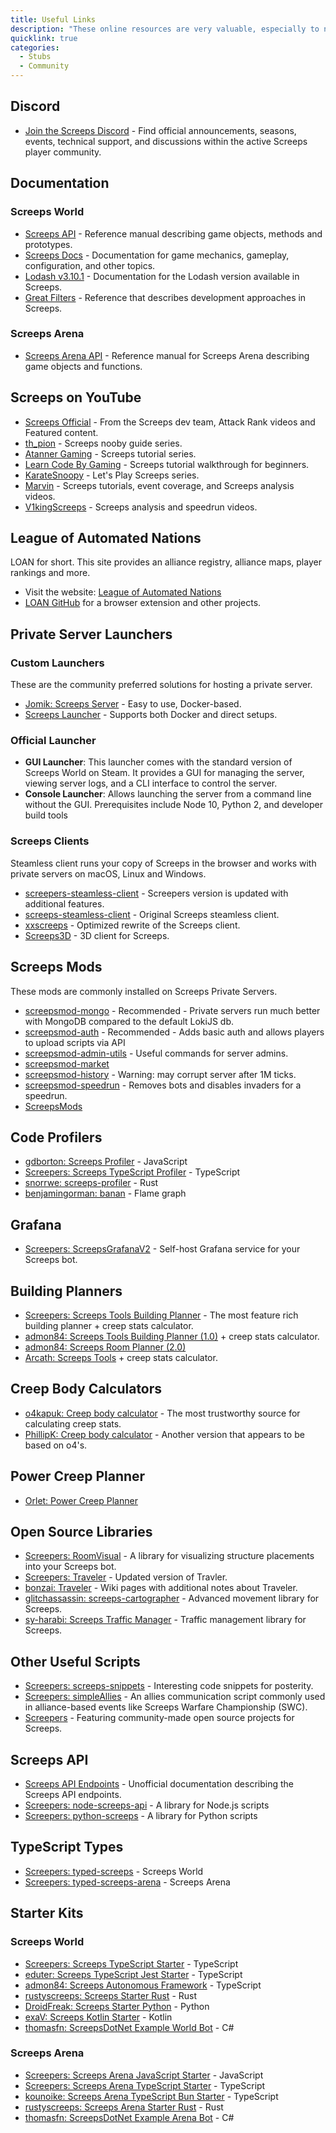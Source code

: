 ```yaml
---
title: Useful Links
description: "These online resources are very valuable, especially to new players."
quicklink: true
categories:
  - Stubs
  - Community
---
```


## Discord

- [Join the Screeps Discord](https://discord.gg/Z7XzJUw7PE) - Find official announcements, seasons, events, technical support, and discussions within the active Screeps player community.

## Documentation

### Screeps World

- [Screeps API](https://docs.screeps.com/api/) - Reference manual describing game objects, methods and prototypes.
- [Screeps Docs](https://docs.screeps.com/) - Documentation for game mechanics, gameplay, configuration, and other topics.
- [Lodash v3.10.1](https://lodash.com/docs/3.10.1) - Documentation for the Lodash version available in Screeps.
- [Great Filters](/Great_Filters) - Reference that describes development approaches in Screeps.

### Screeps Arena

- [Screeps Arena API](https://arena.screeps.com/docs/) - Reference manual for Screeps Arena describing game objects and functions.

## Screeps on YouTube

- [Screeps Official](https://www.youtube.com/@screeps3952/videos) - From the Screeps dev team, Attack Rank videos and Featured content.
- [th_pion](https://www.youtube.com/watch?v=edBMmOAfJ-Q&list=PL0EZQ169YGlor5rzeJEYYPE3tGYT2zGT2) - Screeps nooby guide series.
- [Atanner Gaming](https://www.youtube.com/watch?v=N7KMOG8C5vA&list=PLw9di5JwI6p-HUP0yPUxciaEjrsFb2kR2) - Screeps tutorial series.
- [Learn Code By Gaming](https://www.youtube.com/watch?v=dWP3VRKmV4Q&list=PL1m2M8LQlzfKndesWcReHzj9-zq1qP2CG) - Screeps tutorial walkthrough for beginners.
- [KarateSnoopy](https://www.youtube.com/watch?v=OhBLmkiTZe4&list=PLCRhjmqETCePxmtB2mKScrJB_SCAI6jqw) - Let's Play Screeps series.
- [Marvin](https://www.youtube.com/@MarvinTMB/playlists) - Screeps tutorials, event coverage, and Screeps analysis videos.
- [V1kingScreeps](https://www.youtube.com/@V1kingScreeps/videos) - Screeps analysis and speedrun videos.

## League of Automated Nations

LOAN for short. This site provides an alliance registry, alliance maps, player rankings and more.

- Visit the website: [League of Automated Nations](http://www.leagueofautomatednations.com/)
- [LOAN GitHub](https://github.com/LeagueOfAutomatedNations) for a browser extension and other projects.

## Private Server Launchers

### Custom Launchers

These are the community preferred solutions for hosting a private server.

- [Jomik: Screeps Server](https://github.com/Jomik/screeps-server) - Easy to use, Docker-based.
- [Screeps Launcher](https://github.com/screepers/screeps-launcher) - Supports both Docker and direct setups.

### Official Launcher

- **GUI Launcher**: This launcher comes with the standard version of Screeps World on Steam. It provides a GUI for managing the server, viewing server logs, and a CLI interface to control the server.
- **Console Launcher**: Allows launching the server from a command line without the GUI. Prerequisites include Node 10, Python 2, and developer build tools

### Screeps Clients

Steamless client runs your copy of Screeps in the browser and works with private servers on macOS, Linux and Windows.

- [screepers-steamless-client](https://github.com/screepers/steamless-client) - Screepers version is updated with additional features.
- [screeps-steamless-client](https://github.com/laverdet/screeps-steamless-client) - Original Screeps steamless client.
- [xxscreeps](https://github.com/laverdet/xxscreeps) - Optimized rewrite of the Screeps client.
- [Screeps3D](https://github.com/thmsndk/Screeps3D) - 3D client for Screeps.

## Screeps Mods

These mods are commonly installed on Screeps Private Servers.

- [screepsmod-mongo](https://github.com/screepsmods/screepsmod-mongo) - Recommended - Private servers run much better with MongoDB compared to the default LokiJS db.
- [screepsmod-auth](https://github.com/ScreepsMods/screepsmod-auth) - Recommended - Adds basic auth and allows players to upload scripts via API
- [screepsmod-admin-utils](https://github.com/ScreepsMods/screepsmod-admin-utils) - Useful commands for server admins.
- [screepsmod-market](https://github.com/ScreepsMods/screepsmod-market)
- [screepsmod-history](https://github.com/ScreepsMods/screepsmod-history) - Warning: may corrupt server after 1M ticks.
- [screepsmod-speedrun](https://github.com/admon84/screepsmod-speedrun) - Removes bots and disables invaders for a speedrun.
- [ScreepsMods](https://github.com/orgs/ScreepsMods/repositories)

## Code Profilers

- [gdborton: Screeps Profiler](https://github.com/gdborton/screeps-profiler) - JavaScript
- [Screepers: Screeps TypeScript Profiler](https://github.com/screepers/screeps-typescript-profiler) - TypeScript
- [snorrwe: screeps-profiler](https://github.com/snorrwe/screeps-profiler) - Rust
- [benjamingorman: banan](https://github.com/benjamingorman/banan) - Flame graph

## Grafana

- [Screepers: ScreepsGrafanaV2](https://github.com/screepers/ScreepsGrafanaV2) - Self-host Grafana service for your Screeps bot.

## Building Planners

- [Screepers: Screeps Tools Building Planner](https://screepers.github.io/screeps-tools/#/building-planner) - The most feature rich building planner + creep stats calculator.
- [admon84: Screeps Tools Building Planner (1.0)](https://admon84.github.io/screeps-tools/#/building-planner) + creep stats calculator.
- [admon84: Screeps Room Planner (2.0)](https://screeps-room-planner.vercel.app/)
- [Arcath: Screeps Tools](https://github.com/Arcath/screeps-tools) + creep stats calculator.

## Creep Body Calculators

- [o4kapuk: Creep body calculator](https://codepen.io/o4kapuk/full/ZKeorE) - The most trustworthy source for calculating creep stats.
- [PhillipK: Creep body calculator](http://codepen.io/PhillipK/full/wzLaWJ) - Another version that appears to be based on o4's.

## Power Creep Planner

- [Orlet: Power Creep Planner](https://www.devhax.eu/power-planner)

## Open Source Libraries

- [Screepers: RoomVisual](https://github.com/screepers/RoomVisual) - A library for visualizing structure placements into your Screeps bot.
- [Screepers: Traveler](https://github.com/screepers/Traveler) - Updated version of Travler.
- [bonzai: Traveler](https://github.com/bonzaiferroni/Traveler) - Wiki pages with additional notes about Traveler.
- [glitchassassin: screeps-cartographer](https://github.com/glitchassassin/screeps-cartographer) - Advanced movement library for Screeps.
- [sy-harabi: Screeps Traffic Manager](https://github.com/sy-harabi/Screeps-Traffic-Manager) - Traffic management library for Screeps.

## Other Useful Scripts

- [Screepers: screeps-snippets](https://github.com/screepers/screeps-snippets) - Interesting code snippets for posterity.
- [Screepers: simpleAllies](https://github.com/screepers/simpleAllies) - An allies communication script commonly used in alliance-based events like Screeps Warfare Championship (SWC).
- [Screepers](https://github.com/orgs/screepers/repositories) - Featuring community-made open source projects for Screeps.

## Screeps API

- [Screeps API Endpoints](https://github.com/screepers/python-screeps/blob/master/docs/Endpoints.md) - Unofficial documentation describing the Screeps API endpoints.
- [Screepers: node-screeps-api](https://github.com/screepers/node-screeps-api) - A library for Node.js scripts
- [Screepers: python-screeps](https://github.com/screepers/python-screeps) - A library for Python scripts

## TypeScript Types
- [Screepers: typed-screeps](https://github.com/screepers/typed-screeps) - Screeps World
- [Screepers: typed-screeps-arena](https://github.com/screepers/typed-screeps-arena) - Screeps Arena

## Starter Kits

### Screeps World

- [Screepers: Screeps TypeScript Starter](https://github.com/screepers/screeps-typescript-starter) - TypeScript
- [eduter: Screeps TypeScript Jest Starter](https://github.com/eduter/screeps-typescript-jest-starter) - TypeScript
- [admon84: Screeps Autonomous Framework](https://github.com/admon84/screeps-autonomous-framework) - TypeScript
- [rustyscreeps: Screeps Starter Rust](https://github.com/rustyscreeps/screeps-starter-rust) - Rust
- [DroidFreak: Screeps Starter Python](https://github.com/DroidFreak36/screeps_starter_python) - Python
- [exaV: Screeps Kotlin Starter](https://github.com/exaV/screeps-kotlin-starter) - Kotlin
- [thomasfn: ScreepsDotNet Example World Bot](https://github.com/thomasfn/ScreepsDotNet/tree/main/ScreepsDotNet.ExampleWorldBot) - C#

### Screeps Arena

- [Screepers: Screeps Arena JavaScript Starter](https://github.com/screepers/screeps-arena-javascript-starter) - JavaScript
- [Screepers: Screeps Arena TypeScript Starter](https://github.com/screepers/screeps-arena-typescript-starter) - TypeScript
- [kounoike: Screeps Arena TypeScript Bun Starter](https://github.com/kounoike/screeps-arena-typescript-bun-starter) - TypeScript
- [rustyscreeps: Screeps Arena Starter Rust](https://github.com/rustyscreeps/screeps-arena-starter-rust) - Rust
- [thomasfn: ScreepsDotNet Example Arena Bot](https://github.com/thomasfn/ScreepsDotNet/tree/main/ScreepsDotNet.ExampleArenaBot) - C#